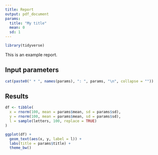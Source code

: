```yaml
---
title: Report
output: pdf_document
params:
  title: "My title"
  mean: 0
  sd: 1
---
```


```r
library(tidyverse)
```

This is an example report.

## Input parameters 

```r
cat(paste0(" * ", names(params), ": ", params, "\n", collapse = ""))
```

## Results
```r
df <- tibble(
  x = rnorm(100, mean = params$mean, sd = params$sd),
  y = rnorm(100, mean = params$mean, sd = params$sd),
  l = sample(letters, 100, replace = TRUE)
)

ggplot(df) + 
  geom_text(aes(x, y, label = l)) +
  labs(title = params$title) +
  theme_bw()
```
